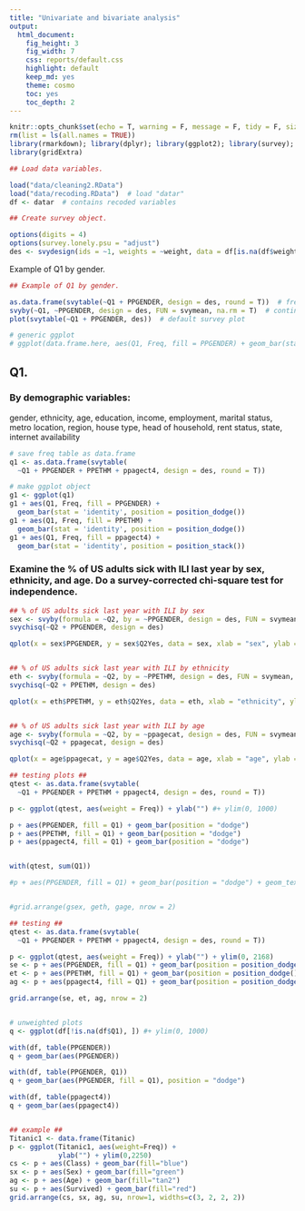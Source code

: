 ```yaml
---
title: "Univariate and bivariate analysis"
output: 
  html_document:
    fig_height: 3
    fig_width: 7
    css: reports/default.css
    highlight: default
    keep_md: yes
    theme: cosmo
    toc: yes
    toc_depth: 2
---
```


```r
knitr::opts_chunk$set(echo = T, warning = F, message = F, tidy = F, size = "small")
rm(list = ls(all.names = TRUE))
library(rmarkdown); library(dplyr); library(ggplot2); library(survey);
library(gridExtra)
```

```r
## Load data variables.

load("data/cleaning2.RData")
load("data/recoding.RData")  # load "datar"
df <- datar  # contains recoded variables
```

```r
## Create survey object.

options(digits = 4)
options(survey.lonely.psu = "adjust")
des <- svydesign(ids = ~1, weights = ~weight, data = df[is.na(df$weight) == F, ])
```

Example of Q1 by gender.

```r
## Example of Q1 by gender.

as.data.frame(svytable(~Q1 + PPGENDER, design = des, round = T))  # freq table
svyby(~Q1, ~PPGENDER, design = des, FUN = svymean, na.rm = T)  # contingency %
plot(svytable(~Q1 + PPGENDER, des))  # default survey plot

# generic ggplot
# ggplot(data.frame.here, aes(Q1, Freq, fill = PPGENDER) + geom_bar(stat = 'identity', position = position_dodge())
```

## Q1.

### By demographic variables:
gender, ethnicity, age, education, income, employment, marital status, metro location, region, house type, head of household, rent status, state, internet availability

```r

# save freq table as data.frame
q1 <- as.data.frame(svytable(
  ~Q1 + PPGENDER + PPETHM + ppagect4, design = des, round = T))

# make ggplot object
g1 <- ggplot(q1)
g1 + aes(Q1, Freq, fill = PPGENDER) + 
  geom_bar(stat = 'identity', position = position_dodge())
g1 + aes(Q1, Freq, fill = PPETHM) + 
  geom_bar(stat = 'identity', position = position_dodge())
g1 + aes(Q1, Freq, fill = ppagect4) + 
  geom_bar(stat = 'identity', position = position_stack())

```

### Examine the % of US adults sick with ILI last year by sex, ethnicity, and age. Do a survey-corrected chi-square test for independence.

```r
## % of US adults sick last year with ILI by sex
sex <- svyby(formula = ~Q2, by = ~PPGENDER, design = des, FUN = svymean, na.rm = T)
svychisq(~Q2 + PPGENDER, design = des)

qplot(x = sex$PPGENDER, y = sex$Q2Yes, data = sex, xlab = "sex", ylab = "% sick") + geom_errorbar(aes(x = PPGENDER, ymin = Q2Yes - se.Q2Yes, ymax = Q2Yes + se.Q2No), width = .25) + ggtitle(label = "% of adults sick last year with ILI by sex")


## % of US adults sick last year with ILI by ethnicity
eth <- svyby(formula = ~Q2, by = ~PPETHM, design = des, FUN = svymean, na.rm = T)
svychisq(~Q2 + PPETHM, design = des)

qplot(x = eth$PPETHM, y = eth$Q2Yes, data = eth, xlab = "ethnicity", ylab = "% sick") + geom_errorbar(aes(x = PPETHM, ymin = Q2Yes - se.Q2Yes, ymax = Q2Yes + se.Q2No), width = .25) + ggtitle(label = "% of adults sick last year with ILI by ethnicity")


## % of US adults sick last year with ILI by age
age <- svyby(formula = ~Q2, by = ~ppagecat, design = des, FUN = svymean, na.rm = T)
svychisq(~Q2 + ppagecat, design = des)

qplot(x = age$ppagecat, y = age$Q2Yes, data = age, xlab = "age", ylab = "% sick") + geom_errorbar(aes(x = ppagecat, ymin = Q2Yes - se.Q2Yes, ymax = Q2Yes + se.Q2No), width = .25) + ggtitle(label = "% of adults sick last year with ILI by age")

```

```r
## testing plots ##
qtest <- as.data.frame(svytable(
  ~Q1 + PPGENDER + PPETHM + ppagect4, design = des, round = T))

p <- ggplot(qtest, aes(weight = Freq)) + ylab("") #+ ylim(0, 1000)

p + aes(PPGENDER, fill = Q1) + geom_bar(position = "dodge")
p + aes(PPETHM, fill = Q1) + geom_bar(position = "dodge")
p + aes(ppagect4, fill = Q1) + geom_bar(position = "dodge")


with(qtest, sum(Q1))

#p + aes(PPGENDER, fill = Q1) + geom_bar(position = "dodge") + geom_text(aes(y = Freq, label = weight))


#grid.arrange(gsex, geth, gage, nrow = 2)

```


```r
## testing ##
qtest <- as.data.frame(svytable(
  ~Q1 + PPGENDER + PPETHM + ppagect4, design = des, round = T))

p <- ggplot(qtest, aes(weight = Freq)) + ylab("") + ylim(0, 2168)
se <- p + aes(PPGENDER, fill = Q1) + geom_bar(position = position_dodge())
et <- p + aes(PPETHM, fill = Q1) + geom_bar(position = position_dodge())
ag <- p + aes(ppagect4, fill = Q1) + geom_bar(position = position_dodge())

grid.arrange(se, et, ag, nrow = 2)


# unweighted plots
q <- ggplot(df[!is.na(df$Q1), ]) #+ ylim(0, 1000)

with(df, table(PPGENDER))
q + geom_bar(aes(PPGENDER))

with(df, table(PPGENDER, Q1))
q + geom_bar(aes(PPGENDER, fill = Q1), position = "dodge") 

with(df, table(ppagect4))
q + geom_bar(aes(ppagect4))


## example ##
Titanic1 <- data.frame(Titanic)
p <- ggplot(Titanic1, aes(weight=Freq)) +
            ylab("") + ylim(0,2250)
cs <- p + aes(Class) + geom_bar(fill="blue")
sx <- p + aes(Sex) + geom_bar(fill="green")
ag <- p + aes(Age) + geom_bar(fill="tan2")
su <- p + aes(Survived) + geom_bar(fill="red")
grid.arrange(cs, sx, ag, su, nrow=1, widths=c(3, 2, 2, 2))

```




